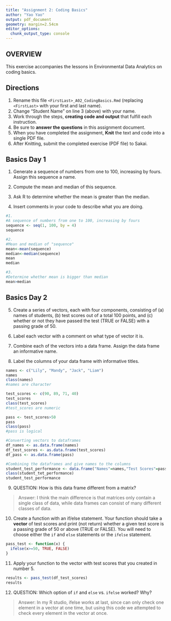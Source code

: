 ```yaml
---
title: "Assignment 2: Coding Basics"
author: "Yao Yao"
output: pdf_document
geometry: margin=2.54cm
editor_options: 
  chunk_output_type: console
---
```


## OVERVIEW

This exercise accompanies the lessons in Environmental Data Analytics on coding basics.

## Directions

1.  Rename this file `<FirstLast>_A02_CodingBasics.Rmd` (replacing `<FirstLast>` with your first and last name).
2.  Change "Student Name" on line 3 (above) with your name.
3.  Work through the steps, **creating code and output** that fulfill each instruction.
4.  Be sure to **answer the questions** in this assignment document.
5.  When you have completed the assignment, **Knit** the text and code into a single PDF file.
6.  After Knitting, submit the completed exercise (PDF file) to Sakai.

## Basics Day 1

1.  Generate a sequence of numbers from one to 100, increasing by fours. Assign this sequence a name.

2.  Compute the mean and median of this sequence.

3.  Ask R to determine whether the mean is greater than the median.

4.  Insert comments in your code to describe what you are doing.

```r
#1. 
#A sequence of numbers from one to 100, increasing by fours
sequence <- seq(1, 100, by = 4)
sequence

#2.
#Mean and median of "sequence"
mean<-mean(sequence)
median<-median(sequence)
mean
median

#3. 
#Determine whether mean is bigger than median
mean>median

```

## Basics Day 2

5.  Create a series of vectors, each with four components, consisting of (a) names of students, (b) test scores out of a total 100 points, and (c) whether or not they have passed the test (TRUE or FALSE) with a passing grade of 50.

6.  Label each vector with a comment on what type of vector it is.

7.  Combine each of the vectors into a data frame. Assign the data frame an informative name.

8.  Label the columns of your data frame with informative titles.

```r
names <- c("Lily", "Mandy", "Jack", "Liam")
names
class(names)
#names are character

test_scores <- c(90, 89, 71, 40)
test_scores
class(test_scores)
#test_scores are numeric

pass <- test_scores>50
pass
class(pass)
#pass is logical

#Converting vectors to dataframes
df_names <- as.data.frame(names)
df_test_scores <- as.data.frame(test_scores)
df_pass <- as.data.frame(pass)

#Combining the dataframes and give names to the columns
student_test_performance <- data.frame("Names"=names,"Test Scores"=pass, "Pass or Not"=pass)
class(student_tet_performance)
student_test_performance

```

9.  QUESTION: How is this data frame different from a matrix?

> Answer:  I think the main difference is that matrices only contain a single class of data, while data frames can consist of many different classes of data.

10. Create a function with an if/else statement. Your function should take a **vector** of test scores and print (not return) whether a given test score is a passing grade of 50 or above (TRUE or FALSE). You will need to choose either the `if` and `else` statements or the `ifelse` statement. 
```r
pass_test <- function(x) {
  ifelse(x>=50, TRUE, FALSE)
}
```

11. Apply your function to the vector with test scores that you created in number 5.

```r

results <- pass_test(df_test_scores)
results
```

12. QUESTION: Which option of `if` and `else` vs. `ifelse` worked? Why?

> Answer: In my R studio, ifelse works at last, since can only check one element in a vector at one time, but using this code we attempted to check every element in the vector at once.
